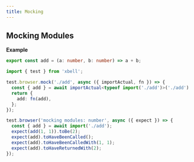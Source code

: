 ```yaml
---
title: Mocking
---
```




## Mocking Modules

**Example**

```typescript title="add.ts"
export const add = (a: number, b: number) => a + b;
```

```typescript title="add.test.ts"
import { test } from 'xbell';

test.browser.mock('./add', async ({ importActual, fn }) => {
  const { add } = await importActual<typeof import('./add')>('./add')
  return {
    add: fn(add),
  };
});

test.browser('mocking modules: number', async ({ expect }) => {
  const { add } = await import('./add');
  expect(add(1, 1)).toBe(2);
  expect(add).toHaveBeenCalled();
  expect(add).toHaveBeenCalledWith(1, 1);
  expect(add).toHaveReturnedWith(2);
});
```
